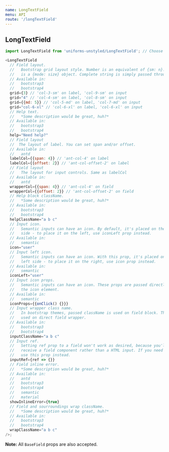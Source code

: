 ```yaml
---
name: LongTextField
menu: API
route: '/longTextField'
---
```


## LongTextField

```js
import LongTextField from 'uniforms-unstyled/LongTextField'; // Choose your theme package.

<LongTextField
  // Field layout.
  //   Bootstrap grid layout style. Number is an equivalent of {sm: n}. Object
  //   is a {mode: size} object. Complete string is simply passed through.
  // Available in:
  //   bootstrap3
  //   bootstrap4
  grid={3} // 'col-3-sm' on label, 'col-9-sm' on input
  grid="4" // 'col-4-sm' on label, 'col-8-sm' on input
  grid={{md: 5}} // 'col-5-md' on label, 'col-7-md' on input
  grid="col-6-xl" // 'col-6-xl' on label, 'col-6-xl' on input
  // Help text.
  //   *Some description would be great, huh?*
  // Available in:
  //   bootstrap3
  //   bootstrap4
  help="Need help?"
  // Field layout
  //  The layout of label. You can set span and/or offset.
  // Available in:
  //   antd
  labelCol={{span: 4}} // 'ant-col-4' on label
  labelCol={{offset: 2}} // 'ant-col-offset-2' on label
  // Field layout
  //   The layout for input controls. Same as labelCol
  // Available in:
  //   antd
  wrapperCol={{span: 4}} // 'ant-col-4' on field
  wrapperCol={{offset: 2}} // 'ant-col-offset-2' on field
  // Help block className.
  //   *Some description would be great, huh?*
  // Available in:
  //   bootstrap3
  //   bootstrap4
  helpClassName="a b c"
  // Input icon.
  //   Semantic inputs can have an icon. By default, it's placed on the right
  //   side - to place it on the left, use iconLeft prop instead.
  // Available in:
  //   semantic
  icon="user"
  // Input left icon.
  //   Semantic inputs can have an icon. With this prop, it's placed on the
  //   left side - to place it on the right, use icon prop instead.
  // Available in:
  //   semantic
  iconLeft="user"
  // Input icon props.
  //   Semantic inputs can have an icon. These props are passed directly to
  //   the icon element.
  // Available in:
  //   semantic
  iconProps={{onClick() {}}}
  // Input wrapper class name.
  //   In bootstrap themes, passed className is used on field block. This is
  //   used on direct field wrapper.
  // Available in:
  //   bootstrap3
  //   bootstrap4
  inputClassName="a b c"
  // Input ref.
  //   Setting ref prop to a field won't work as desired, because you'll
  //   receive a field component rather than a HTML input. If you need an input ref,
  //   use this prop instead.
  inputRef={ref => {}}
  // Field inline error.
  //   *Some description would be great, huh?*
  // Available in:
  //   antd
  //   bootstrap3
  //   bootstrap4
  //   semantic
  //   material
  showInlineError={true}
  // Field and sourroundings wrap className.
  //   *Some description would be great, huh?*
  // Available in:
  //   bootstrap3
  //   bootstrap4
  wrapClassName="a b c"
/>;
```

**Note:** All `BaseField` props are also accepted.
